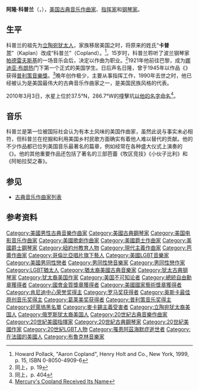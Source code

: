 {{Expand language|en|time=2022-01-11T18:29:21+00:00}}
{{NoteTA
|T=zh-cn:阿隆·科普兰;zh-tw:阿隆·科普蘭;zh-hk:亞倫·柯普蘭;
|G1=Music
|1=zh-cn:阿隆;zh-tw:阿隆;zh-hk:亞倫;
|2=zh-cn:科普兰;zh-tw:科普蘭;zh-hk:柯普蘭;
}}
{{otheruses|subject=一位美國當代[[作曲家|作曲家]]|other=[[巴洛克時期|巴洛克時期]][[作曲家|作曲家]]「庫普蘭」|弗朗索瓦·库普兰}}
{{Infobox classical
| 中文名 = 阿隆·科普兰
| 画像 = Aaron Copland 1970.JPG
| 附注 =1970年的科普兰
| 原文名 = {{lang|en|Aaron Copland}}{{in lang|en}}
| 国别 = {{USA}}   
| 出生日期 = {{Birth date|1900|11|4|df=y}}
| 出生地 = {{US}}[[紐約州|紐約州]][[纽约市|纽约市]][[布魯克林|布魯克林]]
| 逝世日期 = {{Death date and age|1990|12|2|1900|11|4|df=y}}
| 逝世地 = {{US}}[[纽约州|纽约州]][[斷頭谷_(紐約州)|斷頭谷]]
| 所属时期 = 20世纪
| 所属乐派 =  
| 擅长作品类型 = 芭蕾，管弦乐，电影配乐，艺术歌曲
| 代表作 = 芭蕾《牧区竞技》《小伙子比利》《阿巴拉契亚之春》，朗诵和乐队的《林肯肖像》，管弦乐曲《墨西哥沙龙》《平凡人的號角》
| 师从 = [[娜迪亚·布朗热|娜迪亚·布朗热]]
| 学生 = [[希纳斯特拉|希纳斯特拉]]，[[达维多夫斯基|达维多夫斯基]]，[[劳塔瓦拉|劳塔瓦拉]]，[[倫納德·伯恩斯坦|伯恩斯坦]]
| 官方网站 = 
| 签名 = Copland autograph.png
}}

'''阿隆·科普兰'''（{{lang-en|Aaron Copland}}，{{bd|1900年|11月14日|1990年|12月2日|catIdx=Copland, Aaron}}），[[美国|美国]][[古典音乐|古典音乐]][[作曲家|作曲家]]、[[指挥家|指挥家]]和[[钢琴家|钢琴家]]。

== 生平 ==
科普兰的祖先为[[立陶宛|立陶宛]][[犹太人|犹太人]]，家族移居美国之时，将原来的姓氏“'''卡普兰'''”（Kaplan）改成“科普兰”（Copland）。<ref>Howard Pollack, "Aaron Copland", Henry Holt and Co., New York, 1999, p. 15, ISBN 0-8050-4909-6</ref>。15岁时，科普兰聆听了波兰钢琴家[[帕德雷夫斯基|帕德雷夫斯基]]的一场音乐会后，决定以作曲为职业。<ref>同上，p. 19</ref>1921年他前往巴黎，成为[[娜迪亚·布朗热|娜迪亚·布朗热]]门下第一个正式的美国学生。日后声名日隆，曾于1945年以作品《{{le|阿帕拉契之春|Appalachian Spring}}》获得[[普利策音樂獎|普利策音樂獎]]。<ref>同上，p. 404</ref>晚年创作极少，主要从事指挥工作，1990年去世之时，他已经被认为是美国最伟大的古典音乐作曲家之一，是美国民族风格的代表。

2010年3月3日，水星上位於37.5°N，286.7°W的撞擊坑[[科普蘭撞擊坑|以他的名字命名]]<ref>[http://messenger.jhuapl.edu/gallery/sciencePhotos/image.php?gallery_id=2&image_id=380How Mercury's Copland Received Its Name]{{dead link|date=2018年5月 |bot=InternetArchiveBot |fix-attempted=yes }}</ref>。

== 音乐 ==
科普兰是第一位被国际社会认为有本土风味的美国作曲家，虽然此说与事实未必相符，但科普兰在挖掘和利用美国乡村民歌方面确实有着他人难以替代的贡献。他的不少作品都已位列美国音乐最著名的篇章，例如经常在各种盛大仪式上演奏的《{{le|平凡人的號角|Fanfare for the Common Man}}》。他的其他重要作品还包括了著名的三部芭蕾《牧区竞技》《小伙子比利》和《阿帕拉契之春》。

== 参见 ==
* [[古典音乐作曲家列表|古典音乐作曲家列表]]

== 参考资料 ==
{{reflist}}
{{古典音乐作曲家}}
{{奥斯卡最佳原创音乐奖}}
{{20世纪70年代肯尼迪中心荣誉奖}}
{{Authority control}}
{{DEFAULTSORT:Copland, Aaron}}
[[Category:美國男性古典音樂作曲家|Category:美國男性古典音樂作曲家]]
[[Category:美國古典鋼琴家|Category:美國古典鋼琴家]]
[[Category:美国电影音乐作曲家|Category:美国电影音乐作曲家]]
[[Category:美國歌劇作曲家|Category:美國歌劇作曲家]]
[[Category:美國爵士作曲家|Category:美國爵士作曲家]]
[[Category:美國爵士鋼琴家|Category:美國爵士鋼琴家]]
[[Category:紐約州教育人物|Category:紐約州教育人物]]
[[Category:現代主義作曲家|Category:現代主義作曲家]]
[[Category:芭蕾作曲家|Category:芭蕾作曲家]]
[[Category:哥倫比亞唱片旗下藝人|Category:哥倫比亞唱片旗下藝人]]
[[Category:美國LGBT音樂家|Category:美國LGBT音樂家]]
[[Category:美國男同性戀者|Category:美國男同性戀者]]
[[Category:男同性戀音樂家|Category:男同性戀音樂家]]
[[Category:男同性戀作家|Category:男同性戀作家]]
[[Category:LGBT猶太人|Category:LGBT猶太人]]
[[Category:猶太裔美國古典音樂家|Category:猶太裔美國古典音樂家]]
[[Category:犹太古典钢琴家|Category:犹太古典钢琴家]]
[[Category:犹太裔美国作家|Category:犹太裔美国作家]]
[[Category:美国不可知论者|Category:美国不可知论者]]
[[Category:總統自由勳章獲得者|Category:總統自由勳章獲得者]]
[[Category:國會金質獎章獲得者|Category:國會金質獎章獲得者]]
[[Category:美國國家藝術獎章獲得者|Category:美國國家藝術獎章獲得者]]
[[Category:肯尼迪中心荣誉奖得主|Category:肯尼迪中心荣誉奖得主]]
[[Category:罗马奖获得者|Category:罗马奖获得者]]
[[Category:奥斯卡最佳原创音乐奖得主|Category:奥斯卡最佳原创音乐奖得主]]
[[Category:葛莱美奖获得者|Category:葛莱美奖获得者]]
[[Category:普利策音乐奖得主|Category:普利策音乐奖得主]]
[[Category:好萊塢黑名單|Category:好萊塢黑名單]]
[[Category:麥卡錫主義受害者|Category:麥卡錫主義受害者]]
[[Category:立陶宛犹太裔美国人|Category:立陶宛犹太裔美国人]]
[[Category:俄罗斯犹太裔美国人|Category:俄罗斯犹太裔美国人]]
[[Category:20世紀古典音樂作曲家|Category:20世紀古典音樂作曲家]]
[[Category:20世紀美國指揮家|Category:20世紀美國指揮家]]
[[Category:20世紀古典鋼琴家|Category:20世紀古典鋼琴家]]
[[Category:20世紀美國作家|Category:20世紀美國作家]]
[[Category:20世紀LGBT人物|Category:20世紀LGBT人物]]
[[Category:罹患阿茲海默症逝世者|Category:罹患阿茲海默症逝世者]]
[[Category:在法國的美國人|Category:在法國的美國人]]
[[Category:布魯克林音樂家|Category:布魯克林音樂家]]